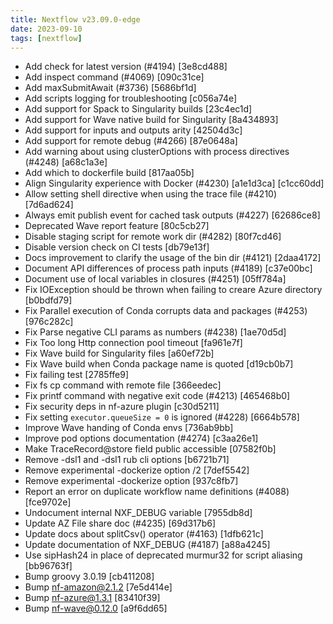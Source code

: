 ```yaml
---
title: Nextflow v23.09.0-edge
date: 2023-09-10
tags: [nextflow]
---
```


- Add check for latest version (#4194) [3e8cd488]
- Add inspect command (#4069) [090c31ce]
- Add maxSubmitAwait (#3736) [5686bf1d]
- Add scripts logging for troubleshooting [c056a74e]
- Add support for Spack to Singularity builds [23c4ec1d]
- Add support for Wave native build for Singularity [8a434893]
- Add support for inputs and outputs arity [42504d3c]
- Add support for remote debug (#4266) [87e0648a]
- Add warning about using clusterOptions with process directives (#4248) [a68c1a3e]
- Add which to dockerfile build [817aa05b]
- Align Singularity experience with Docker (#4230) [a1e1d3ca] [c1cc60dd]
- Allow setting shell directive when using the trace file (#4210) [7d6ad624]
- Always emit publish event for cached task outputs (#4227) [62686ce8]
- Deprecated Wave report feature [80c5cb27]
- Disable staging script for remote work dir (#4282) [80f7cd46]
- Disable version check on CI tests [db79e13f]
- Docs improvement to clarify the usage of the bin dir (#4121) [2daa4172]
- Document API differences of process path inputs (#4189) [c37e00bc]
- Document use of local variables in closures (#4251) [05ff784a]
- Fix IOException should be thrown when failing to creare Azure directory [b0bdfd79]
- Fix Parallel execution of Conda corrupts data and packages (#4253) [976c282c]
- Fix Parse negative CLI params as numbers (#4238) [1ae70d5d]
- Fix Too long Http connection pool timeout [fa961e7f]
- Fix Wave build for Singularity files [a60ef72b]
- Fix Wave build when Conda package name is quoted [d19cb0b7]
- Fix failing test [2785ffe9]
- Fix fs cp command with remote file [366eedec]
- Fix printf command with negative exit code (#4213) [465468b0]
- Fix security deps in nf-azure plugin [c30d5211]
- Fix setting `executor.queueSize = 0` is ignored (#4228) [6664b578]
- Improve Wave handing of Conda envs [736ab9bb]
- Improve pod options documentation (#4274) [c3aa26e1]
- Make TraceRecord@store field public accessible [07582f0b]
- Remove -dsl1 and -dsl1 rub cli options [b6721b71]
- Remove experimental -dockerize option /2 [7def5542]
- Remove experimental -dockerize option [937c8fb7]
- Report an error on duplicate workflow name definitions (#4088) [fce9702e]
- Undocument internal NXF_DEBUG variable [7955db8d]
- Update AZ File share doc (#4235) [69d317b6]
- Update docs about splitCsv() operator (#4163) [1dfb621c]
- Update documentation of NXF_DEBUG (#4187) [a88a4245]
- Use sipHash24 in place of deprecated murmur32 for script aliasing [bb96763f]
- Bump groovy 3.0.19 [cb411208]
- Bump nf-amazon@2.1.2 [7e5d414e]
- Bump nf-azure@1.3.1 [83410f39]
- Bump nf-wave@0.12.0 [a9f6dd65]
